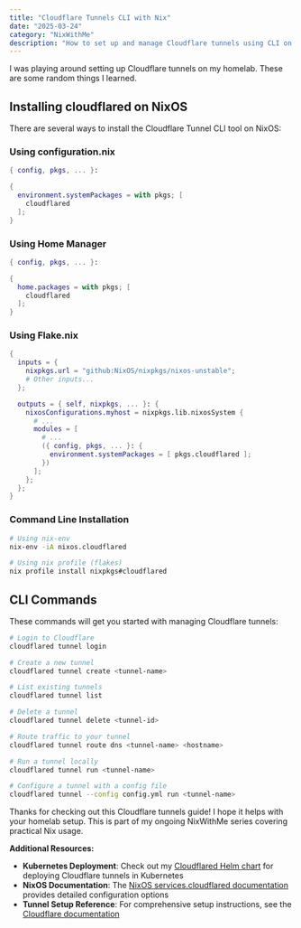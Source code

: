 ```yaml
---
title: "Cloudflare Tunnels CLI with Nix"
date: "2025-03-24"
category: "NixWithMe"
description: "How to set up and manage Cloudflare tunnels using CLI on NixOS"
---
```


I was playing around setting up Cloudflare tunnels on my homelab. These are some 
random things I learned.

## Installing cloudflared on NixOS

There are several ways to install the Cloudflare Tunnel CLI tool on NixOS:

### Using configuration.nix

```nix
{ config, pkgs, ... }:

{
  environment.systemPackages = with pkgs; [
    cloudflared
  ];
}
```

### Using Home Manager

```nix
{ config, pkgs, ... }:

{
  home.packages = with pkgs; [
    cloudflared
  ];
}
```

### Using Flake.nix

```nix
{
  inputs = {
    nixpkgs.url = "github:NixOS/nixpkgs/nixos-unstable";
    # Other inputs...
  };

  outputs = { self, nixpkgs, ... }: {
    nixosConfigurations.myhost = nixpkgs.lib.nixosSystem {
      # ...
      modules = [
        # ...
        ({ config, pkgs, ... }: {
          environment.systemPackages = [ pkgs.cloudflared ];
        })
      ];
    };
  };
}
```

### Command Line Installation

```bash
# Using nix-env
nix-env -iA nixos.cloudflared

# Using nix profile (flakes)
nix profile install nixpkgs#cloudflared
```

## CLI Commands

These commands will get you started with managing Cloudflare tunnels:

```bash
# Login to Cloudflare
cloudflared tunnel login

# Create a new tunnel
cloudflared tunnel create <tunnel-name>

# List existing tunnels
cloudflared tunnel list

# Delete a tunnel
cloudflared tunnel delete <tunnel-id>

# Route traffic to your tunnel
cloudflared tunnel route dns <tunnel-name> <hostname>

# Run a tunnel locally
cloudflared tunnel run <tunnel-name>

# Configure a tunnel with a config file
cloudflared tunnel --config config.yml run <tunnel-name>
```

<MoreInfo>
Thanks for checking out this Cloudflare tunnels guide! I hope it helps with your 
homelab setup. This is part of my ongoing NixWithMe series covering practical Nix 
usage.

**Additional Resources:**

- **Kubernetes Deployment**: Check out my [Cloudflared Helm chart](https://github.com/0xdsqr/nix-config/tree/development/helm-charts/cloudflared) 
  for deploying Cloudflare tunnels in Kubernetes
- **NixOS Documentation**: The [NixOS services.cloudflared documentation](https://search.nixos.org/options?channel=unstable&from=0&size=50&sort=relevance&type=packages&query=services.cloudflared) 
  provides detailed configuration options
- **Tunnel Setup Reference**: For comprehensive setup instructions, see the 
  [Cloudflare documentation](https://developers.cloudflare.com/cloudflare-one/connections/connect-apps/)
</MoreInfo>